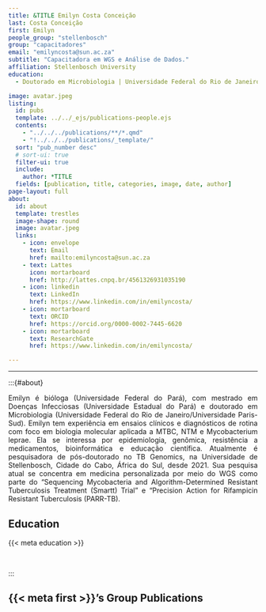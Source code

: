 ```yaml
---
title: &TITLE Emilyn Costa Conceição
last: Costa Conceição
first: Emilyn
people_group: "stellenbosch"
group: "capacitadores"
email: "emilyncosta@sun.ac.za"
subtitle: "Capacitadora em WGS e Análise de Dados."
affiliation: Stellenbosch University
education:
  - Doutorado em Microbiologia | Universidade Federal do Rio de Janeiro e Universidade Paris-Sud <br> Mestrado em Doenças Infecciosas | Universidade Estadual do Pará) <br> Graduada em Bióloga | Universidade Federal do Pará

image: avatar.jpeg
listing:
  id: pubs
  template: ../../_ejs/publications-people.ejs
  contents:
    - "../../../publications/**/*.qmd"
    - "!../../../publications/_template/"
  sort: "pub_number desc"
  # sort-ui: true
  filter-ui: true
  include:
    author: *TITLE
  fields: [publication, title, categories, image, date, author]
page-layout: full
about:
  id: about
  template: trestles
  image-shape: round
  image: avatar.jpeg
  links:
    - icon: envelope
      text: Email
      href: mailto:emilyncosta@sun.ac.za
    - text: Lattes
      icon: mortarboard
      href: http://lattes.cnpq.br/4561326931035190
    - icon: linkedin
      text: LinkedIn
      href: https://www.linkedin.com/in/emilyncosta/
    - icon: mortarboard
      text: ORCID
      href: https://orcid.org/0000-0002-7445-6620
    - icon: mortarboard
      text: ResearchGate
      href: https://www.linkedin.com/in/emilyncosta/

---
```


<hr>


:::{#about}
<div style="text-align: justify">
Emilyn é bióloga (Universidade Federal do Pará), com mestrado em Doenças Infecciosas (Universidade Estadual do Pará) e doutorado em Microbiologia (Universidade Federal do Rio de Janeiro/Universidade Paris-Sud). Emilyn tem experiência em ensaios clínicos e diagnósticos de rotina com foco em biologia molecular aplicada a MTBC, NTM e Mycobacterium leprae. Ela se interessa por epidemiologia, genômica, resistência a medicamentos, bioinformática e educação científica. Atualmente é pesquisadora de pós-doutorado no TB Genomics, na Universidade de Stellenbosch, Cidade do Cabo, África do Sul, desde 2021. Sua pesquisa atual se concentra em medicina personalizada por meio do WGS como parte do “Sequencing Mycobacteria and Algorithm-Determined Resistant Tuberculosis Treatment (Smartt) Trial” e “Precision Action for Rifampicin Resistant Tuberculosis (PARR-TB).

## Education
{{< meta education >}}

<br>

:::

## {{< meta first >}}'s Group Publications

:::{#pubs}
:::
